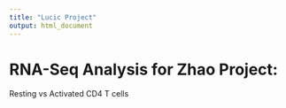 ---
title: "Lucic Project"
output: html_document
---


# RNA-Seq Analysis for Zhao Project:

Resting vs Activated CD4 T cells

